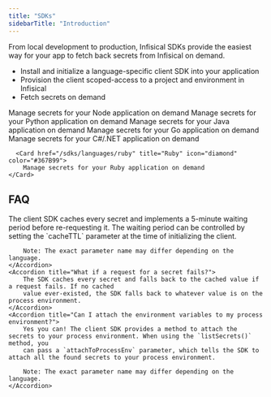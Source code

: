 ```yaml
---
title: "SDKs"
sidebarTitle: "Introduction"
---
```


From local development to production, Infisical SDKs provide the easiest way for your app to fetch back secrets from Infisical on demand.

-   Install and initialize a language-specific client SDK into your application
-   Provision the client scoped-access to a project and environment in Infisical
-   Fetch secrets on demand

<CardGroup cols={2}>
    <Card title="Node" href="/sdks/languages/node" icon="node" color="#68a063">
        Manage secrets for your Node application on demand
    </Card>
    <Card href="https://github.com/Infisical/python-sdk-official" title="Python" icon="python" color="#4c8abe">
        Manage secrets for your Python application on demand
    </Card>
    <Card href="/sdks/languages/java" title="Java" icon="java" color="#e41f23">
        Manage secrets for your Java application on demand
    </Card>
    <Card href="/sdks/languages/go" title="Go" icon="golang" color="#367B99">
        Manage secrets for your Go application on demand
    </Card>
    <Card href="/sdks/languages/csharp" title="C#" icon="bars" color="#368833">
        Manage secrets for your C#/.NET application on demand
    </Card>

      <Card href="/sdks/languages/ruby" title="Ruby" icon="diamond" color="#367B99">
        Manage secrets for your Ruby application on demand
    </Card>
</CardGroup>

## FAQ

<AccordionGroup>
    <Accordion title="Isn't it inefficient if my app makes a request every time it needs a secret?">
        The client SDK caches every secret and implements a 5-minute waiting period before re-requesting it. The waiting period can be controlled by
        setting the `cacheTTL` parameter at the time of initializing the client.
        
        Note: The exact parameter name may differ depending on the language.
    </Accordion>
    <Accordion title="What if a request for a secret fails?">
        The SDK caches every secret and falls back to the cached value if a request fails. If no cached
        value ever-existed, the SDK falls back to whatever value is on the process environment.
    </Accordion>
    <Accordion title="Can I attach the environment variables to my process environment?">
        Yes you can! The client SDK provides a method to attach the secrets to your process environment. When using the `listSecrets()` method, you
        can pass a `attachToProcessEnv` parameter, which tells the SDK to attach all the found secrets to your process environment.
        
        Note: The exact parameter name may differ depending on the language.
    </Accordion>
</AccordionGroup>
